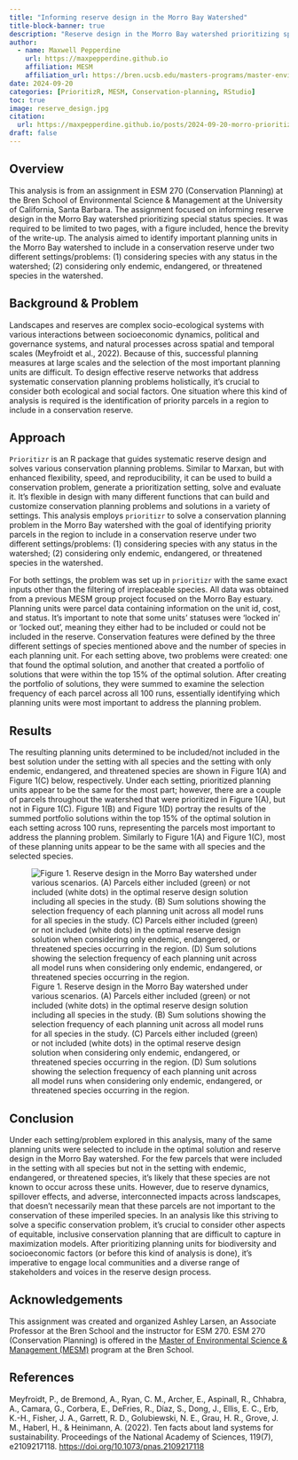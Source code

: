 ```yaml
---
title: "Informing reserve design in the Morro Bay Watershed"
title-block-banner: true
description: "Reserve design in the Morro Bay watershed prioritizing special status species"
author: 
  - name: Maxwell Pepperdine
    url: https://maxpepperdine.github.io
    affiliation: MESM
    affiliation_url: https://bren.ucsb.edu/masters-programs/master-environmental-science-and-management 
date: 2024-09-20
categories: [PrioritizR, MESM, Conservation-planning, RStudio]
toc: true
image: reserve_design.jpg
citation: 
  url: https://maxpepperdine.github.io/posts/2024-09-20-morro-prioritizr/
draft: false
---
```


## Overview 

This analysis is from an assignment in ESM 270 (Conservation Planning) at the Bren School of Environmental Science & Management at the University of California, Santa Barbara. The assignment focused on informing reserve design in the Morro Bay watershed prioritizing special status species. It was required to be limited to two pages, with a figure included, hence the brevity of the write-up. The analysis aimed to identify important planning units in the Morro Bay watershed to include in a conservation reserve under two different settings/problems: (1) considering species with any status in the watershed; (2) considering only endemic, endangered, or threatened species in the watershed.

## Background & Problem

Landscapes and reserves are complex socio-ecological systems with various interactions between socioeconomic dynamics, political and governance systems, and natural processes across spatial and temporal scales (Meyfroidt et al., 2022). Because of this, successful planning measures at large scales and the selection of the most important planning units are difficult. To design effective reserve networks that address systematic conservation planning problems holistically, it’s crucial to consider both ecological and social factors. One situation where this kind of analysis is required is the identification of priority parcels in a region to include in a conservation reserve. 

## Approach

`Prioritizr` is an R package that guides systematic reserve design and solves various conservation planning problems. Similar to Marxan, but with enhanced flexibility, speed, and reproducibility, it can be used to build a conservation problem, generate a prioritization setting, solve and evaluate it. It’s flexible in design with many different functions that can build and customize conservation planning problems and solutions in a variety of settings. This analysis employs `prioritizr` to solve a conservation planning problem in the Morro Bay watershed with the goal of identifying priority parcels in the region to include in a conservation reserve under two different settings/problems: (1) considering species with any status in the watershed; (2) considering only endemic, endangered, or threatened species in the watershed. 

For both settings, the problem was set up in `prioritizr` with the same exact inputs other than the filtering of irreplaceable species. All data was obtained from a previous MESM group project focused on the Morro Bay estuary. Planning units were parcel data containing information on the unit id, cost, and status. It’s important to note that some units’ statuses were ‘locked in’ or ‘locked out’, meaning they either had to be included or could not be included in the reserve. Conservation features were defined by the three different settings of species mentioned above and the number of species in each planning unit. For each setting above, two problems were created: one that found the optimal solution, and another that created a portfolio of solutions that were within the top 15% of the optimal solution. After creating the portfolio of solutions, they were summed to examine the selection frequency of each parcel across all 100 runs, essentially identifying which planning units were most important to address the planning problem. 

## Results

The resulting planning units determined to be included/not included in the best solution under the setting with all species and the setting with only endemic, endangered, and threatened species are shown in Figure 1(A) and Figure 1(C) below, respectively. Under each setting, prioritized planning units appear to be the same for the most part; however, there are a couple of parcels throughout the watershed that were prioritized in Figure 1(A), but not in Figure 1(C). Figure 1(B) and Figure 1(D) portray the results of the summed portfolio solutions within the top 15% of the optimal solution in each setting across 100 runs, representing the parcels most important to address the planning problem. Similarly to Figure 1(A) and Figure 1(C), most of these planning units appear to be the same with all species and the selected species. 

![Figure 1. Reserve design in the Morro Bay watershed under various scenarios. (A) Parcels either included (green) or not included (white dots) in the optimal reserve design solution including all species in the study. (B) Sum solutions showing the selection frequency of each planning unit across all model runs for all species in the study. (C) Parcels either included (green) or not included (white dots) in the optimal reserve design solution when considering only endemic, endangered, or threatened species occurring in the region. (D) Sum solutions showing the selection frequency of each planning unit across all model runs when considering only endemic, endangered, or threatened species occurring in the region.](reserve_design.jpg)

## Conclusion

Under each setting/problem explored in this analysis, many of the same planning units were selected to include in the optimal solution and reserve design in the Morro Bay watershed. For the few parcels that were included in the setting with all species but not in the setting with endemic, endangered, or threatened species, it’s likely that these species are not known to occur across these units. However, due to reserve dynamics, spillover effects, and adverse, interconnected impacts across landscapes, that doesn’t necessarily mean that these parcels are not important to the conservation of these imperiled species. In an analysis like this striving to solve a specific conservation problem, it’s crucial to consider other aspects of equitable, inclusive conservation planning that are difficult to capture in maximization models. After prioritizing planning units for biodiversity and socioeconomic factors (or before this kind of analysis is done), it’s imperative to engage local communities and a diverse range of stakeholders and voices in the reserve design process. 

## Acknowledgements

This assignment was created and organized Ashley Larsen, an Associate Professor at the Bren School and the instructor for ESM 270. ESM 270 (Conservation Planning) is offered in the [Master of Environmental Science & Management (MESM)](https://bren.ucsb.edu/masters-programs/master-environmental-science-and-management) program at the Bren School.

## References

Meyfroidt, P., de Bremond, A., Ryan, C. M., Archer, E., Aspinall, R., Chhabra, A., Camara, G., Corbera, E., DeFries, R., Díaz, S., Dong, J., Ellis, E. C., Erb, K.-H., Fisher, J. A., Garrett, R. D., Golubiewski, N. E., Grau, H. R., Grove, J. M., Haberl, H., & Heinimann, A. (2022). Ten facts about land systems for sustainability. Proceedings of the National Academy of Sciences, 119(7), e2109217118. <https://doi.org/10.1073/pnas.2109217118>














